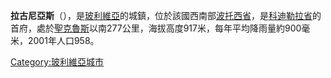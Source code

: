 '''拉古尼亞斯'''（{{lang-es|Lagunillas}}），是[[玻利維亞|玻利維亞]]的城鎮，位於該國西南部[[波托西省|波托西省]]，是[[科迪勒拉省_(玻利維亞)|科迪勒拉省]]的首府，處於[[聖克魯斯_(玻利維亞)|聖克魯斯]]以南277公里，海拔高度917米，每年平均降雨量約900毫米，2001年人口958。

{{coord|19.6517|S|63.6758|W|source:kolossus-dewiki|display=title}}

{{Bolivia-geo-stub}}
[[Category:玻利維亞城市|Category:玻利維亞城市]]